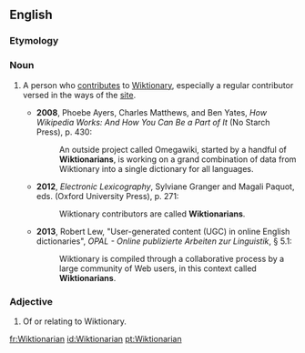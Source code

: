 ==English==

===Etymology===
{{suffix|Wiktionary|ian}}

===Noun===
{{en-noun}}

# {{Wiktionary and WMF jargon}} A person who [[contribute]]s to [[Wiktionary]], especially a regular contributor versed in the ways of the [[Website|site]].
#* '''2008''', Phoebe Ayers, Charles Matthews, and Ben Yates, ''How Wikipedia Works: And How You Can Be a Part of It'' (No Starch Press), p. 430:
#*: An outside project called Omegawiki, started by a handful of '''Wiktionarians''', is working on a grand combination of data from Wiktionary into a single dictionary for all languages.
#* '''2012''', ''Electronic Lexicography'', Sylviane Granger and Magali Paquot, eds. (Oxford University Press), p. 271:
#*: Wiktionary contributors are called '''Wiktionarians'''.
#* '''2013''', Robert Lew, "User-generated content (UGC) in online English dictionaries", ''OPAL - Online publizierte Arbeiten zur Linguistik'', § 5.1:
#*: Wiktionary is compiled through a collaborative process by a large community of Web users, in this context called '''Wiktionarians'''.

===Adjective===
{{en-adj|-}}

# Of or relating to Wiktionary.

[[fr:Wiktionarian]]
[[id:Wiktionarian]]
[[pt:Wiktionarian]]